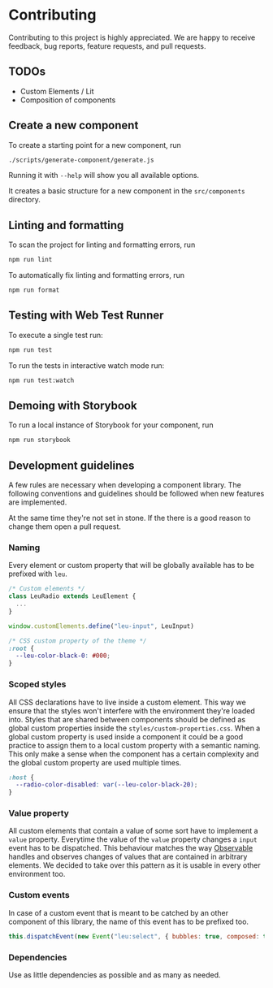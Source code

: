 
<Meta title="Introduction/Contributing" />

# Contributing

Contributing to this project is highly appreciated. We are happy to receive feedback, bug reports, feature requests, and pull requests.

## TODOs
- Custom Elements / Lit
- Composition of components


## Create a new component

To create a starting point for a new component, run

```bash
./scripts/generate-component/generate.js
```

Running it with `--help` will show you all available options.

It creates a basic structure for a new component in the `src/components` directory.


## Linting and formatting

To scan the project for linting and formatting errors, run

```bash
npm run lint
```

To automatically fix linting and formatting errors, run

```bash
npm run format
```

## Testing with Web Test Runner

To execute a single test run:

```bash
npm run test
```

To run the tests in interactive watch mode run:

```bash
npm run test:watch
```

## Demoing with Storybook

To run a local instance of Storybook for your component, run

```bash
npm run storybook
```


## Development guidelines

A few rules are necessary when developing a component library. The following conventions and guidelines should be followed when new features are implemented.

At the same time they're not set in stone. If the there is a good reason to change them open a pull request.

### Naming

Every element or custom property that will be globally available has to be prefixed with `leu`.

```js
/* Custom elements */
class LeuRadio extends LeuElement {
  ...
}

window.customElements.define("leu-input", LeuInput)
```

```css
/* CSS custom property of the theme */
:root {
  --leu-color-black-0: #000;
}
```

### Scoped styles

All CSS declarations have to live inside a custom element. This way we ensure that the styles won't interfere with the environment they're loaded into.
Styles that are shared between components should be defined as global custom properties inside the `styles/custom-properties.css`.
When a global custom property is used inside a component it could be a good practice to assign them to a local custom property with a semantic naming.
This only make a sense when the component has a certain complexity and the global custom property are used multiple times.

```css
:host {
  --radio-color-disabled: var(--leu-color-black-20);
}
```

### Value property

All custom elements that contain a value of some sort have to implement a `value` property.
Everytime the value of the `value` property changes a `input` event has to be dispatched.
This behaviour matches the way [Observable](https://observablehq.com) handles and observes changes of values that are contained in arbitrary elements. We decided to take over this pattern as it is usable in every other environment too.

### Custom events

In case of a custom event that is meant to be catched by an other component of this library, the name of this event has to be prefixed too.

```js
this.dispatchEvent(new Event("leu:select", { bubbles: true, composed: true }))
```

### Dependencies

Use as little dependencies as possible and as many as needed.
